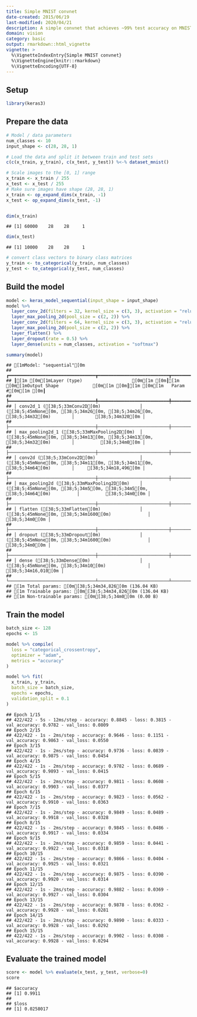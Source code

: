 ```yaml
---
title: Simple MNIST convnet
date-created: 2015/06/19
last-modified: 2020/04/21
description: A simple convnet that achieves ~99% test accuracy on MNIST.
domain: vision
category: basic
output: rmarkdown::html_vignette
vignette: >
  %\VignetteIndexEntry{Simple MNIST convnet}
  %\VignetteEngine{knitr::rmarkdown}
  %\VignetteEncoding{UTF-8}
---
```


## Setup


```r
library(keras3)
```

## Prepare the data


```r
# Model / data parameters
num_classes <- 10
input_shape <- c(28, 28, 1)

# Load the data and split it between train and test sets
c(c(x_train, y_train), c(x_test, y_test)) %<-% dataset_mnist()

# Scale images to the [0, 1] range
x_train <- x_train / 255
x_test <- x_test / 255
# Make sure images have shape (28, 28, 1)
x_train <- op_expand_dims(x_train, -1)
x_test <- op_expand_dims(x_test, -1)


dim(x_train)
```

```
## [1] 60000    28    28     1
```

```r
dim(x_test)
```

```
## [1] 10000    28    28     1
```

```r
# convert class vectors to binary class matrices
y_train <- to_categorical(y_train, num_classes)
y_test <- to_categorical(y_test, num_classes)
```

## Build the model


```r
model <- keras_model_sequential(input_shape = input_shape)
model %>%
  layer_conv_2d(filters = 32, kernel_size = c(3, 3), activation = "relu") %>%
  layer_max_pooling_2d(pool_size = c(2, 2)) %>%
  layer_conv_2d(filters = 64, kernel_size = c(3, 3), activation = "relu") %>%
  layer_max_pooling_2d(pool_size = c(2, 2)) %>%
  layer_flatten() %>%
  layer_dropout(rate = 0.5) %>%
  layer_dense(units = num_classes, activation = "softmax")

summary(model)
```

```
## [1mModel: "sequential"[0m
## ┏━━━━━━━━━━━━━━━━━━━━━━━━━━━━━━━━━┳━━━━━━━━━━━━━━━━━━━━━━━━━━━┳━━━━━━━━━━━━┓
## ┃[1m [0m[1mLayer (type)                   [0m[1m [0m┃[1m [0m[1mOutput Shape             [0m[1m [0m┃[1m [0m[1m   Param #[0m[1m [0m┃
## ┡━━━━━━━━━━━━━━━━━━━━━━━━━━━━━━━━━╇━━━━━━━━━━━━━━━━━━━━━━━━━━━╇━━━━━━━━━━━━┩
## │ conv2d_1 ([38;5;33mConv2D[0m)               │ ([38;5;45mNone[0m, [38;5;34m26[0m, [38;5;34m26[0m, [38;5;34m32[0m)        │        [38;5;34m320[0m │
## ├─────────────────────────────────┼───────────────────────────┼────────────┤
## │ max_pooling2d_1 ([38;5;33mMaxPooling2D[0m)  │ ([38;5;45mNone[0m, [38;5;34m13[0m, [38;5;34m13[0m, [38;5;34m32[0m)        │          [38;5;34m0[0m │
## ├─────────────────────────────────┼───────────────────────────┼────────────┤
## │ conv2d ([38;5;33mConv2D[0m)                 │ ([38;5;45mNone[0m, [38;5;34m11[0m, [38;5;34m11[0m, [38;5;34m64[0m)        │     [38;5;34m18,496[0m │
## ├─────────────────────────────────┼───────────────────────────┼────────────┤
## │ max_pooling2d ([38;5;33mMaxPooling2D[0m)    │ ([38;5;45mNone[0m, [38;5;34m5[0m, [38;5;34m5[0m, [38;5;34m64[0m)          │          [38;5;34m0[0m │
## ├─────────────────────────────────┼───────────────────────────┼────────────┤
## │ flatten ([38;5;33mFlatten[0m)               │ ([38;5;45mNone[0m, [38;5;34m1600[0m)              │          [38;5;34m0[0m │
## ├─────────────────────────────────┼───────────────────────────┼────────────┤
## │ dropout ([38;5;33mDropout[0m)               │ ([38;5;45mNone[0m, [38;5;34m1600[0m)              │          [38;5;34m0[0m │
## ├─────────────────────────────────┼───────────────────────────┼────────────┤
## │ dense ([38;5;33mDense[0m)                   │ ([38;5;45mNone[0m, [38;5;34m10[0m)                │     [38;5;34m16,010[0m │
## └─────────────────────────────────┴───────────────────────────┴────────────┘
## [1m Total params: [0m[38;5;34m34,826[0m (136.04 KB)
## [1m Trainable params: [0m[38;5;34m34,826[0m (136.04 KB)
## [1m Non-trainable params: [0m[38;5;34m0[0m (0.00 B)
```

## Train the model


```r
batch_size <- 128
epochs <- 15

model %>% compile(
  loss = "categorical_crossentropy",
  optimizer = "adam",
  metrics = "accuracy"
)

model %>% fit(
  x_train, y_train,
  batch_size = batch_size,
  epochs = epochs,
  validation_split = 0.1
)
```

```
## Epoch 1/15
## 422/422 - 5s - 12ms/step - accuracy: 0.8845 - loss: 0.3815 - val_accuracy: 0.9782 - val_loss: 0.0809
## Epoch 2/15
## 422/422 - 1s - 2ms/step - accuracy: 0.9646 - loss: 0.1151 - val_accuracy: 0.9863 - val_loss: 0.0550
## Epoch 3/15
## 422/422 - 1s - 2ms/step - accuracy: 0.9736 - loss: 0.0839 - val_accuracy: 0.9875 - val_loss: 0.0454
## Epoch 4/15
## 422/422 - 1s - 2ms/step - accuracy: 0.9782 - loss: 0.0689 - val_accuracy: 0.9893 - val_loss: 0.0415
## Epoch 5/15
## 422/422 - 1s - 2ms/step - accuracy: 0.9811 - loss: 0.0608 - val_accuracy: 0.9903 - val_loss: 0.0377
## Epoch 6/15
## 422/422 - 1s - 2ms/step - accuracy: 0.9823 - loss: 0.0562 - val_accuracy: 0.9910 - val_loss: 0.0363
## Epoch 7/15
## 422/422 - 1s - 2ms/step - accuracy: 0.9849 - loss: 0.0489 - val_accuracy: 0.9918 - val_loss: 0.0328
## Epoch 8/15
## 422/422 - 1s - 2ms/step - accuracy: 0.9845 - loss: 0.0486 - val_accuracy: 0.9917 - val_loss: 0.0334
## Epoch 9/15
## 422/422 - 1s - 2ms/step - accuracy: 0.9859 - loss: 0.0441 - val_accuracy: 0.9922 - val_loss: 0.0318
## Epoch 10/15
## 422/422 - 1s - 2ms/step - accuracy: 0.9866 - loss: 0.0404 - val_accuracy: 0.9925 - val_loss: 0.0321
## Epoch 11/15
## 422/422 - 1s - 2ms/step - accuracy: 0.9875 - loss: 0.0390 - val_accuracy: 0.9920 - val_loss: 0.0314
## Epoch 12/15
## 422/422 - 1s - 2ms/step - accuracy: 0.9882 - loss: 0.0369 - val_accuracy: 0.9927 - val_loss: 0.0304
## Epoch 13/15
## 422/422 - 1s - 2ms/step - accuracy: 0.9878 - loss: 0.0362 - val_accuracy: 0.9928 - val_loss: 0.0281
## Epoch 14/15
## 422/422 - 1s - 2ms/step - accuracy: 0.9890 - loss: 0.0333 - val_accuracy: 0.9928 - val_loss: 0.0292
## Epoch 15/15
## 422/422 - 1s - 2ms/step - accuracy: 0.9902 - loss: 0.0308 - val_accuracy: 0.9928 - val_loss: 0.0294
```

## Evaluate the trained model


```r
score <- model %>% evaluate(x_test, y_test, verbose=0)
score
```

```
## $accuracy
## [1] 0.9911
##
## $loss
## [1] 0.0258017
```
